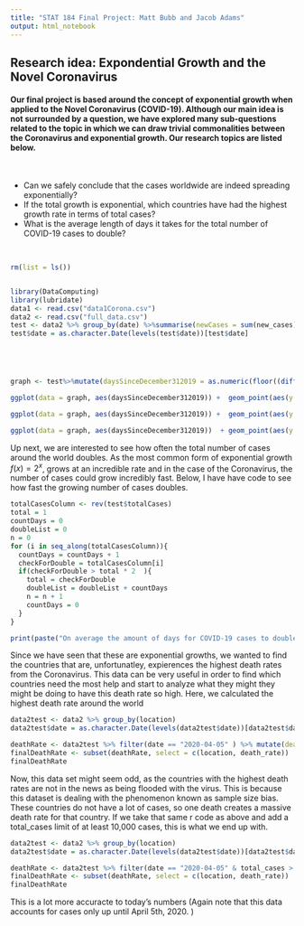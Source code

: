 ```yaml
---
title: "STAT 184 Final Project: Matt Bubb and Jacob Adams"
output: html_notebook
---
```

## Research idea: Expondential Growth and the Novel Coronavirus

#### Our final project is based around the concept of exponential growth when applied to the Novel Coronavirus (COVID-19). Although our main idea is not surrounded by a question, we have explored many sub-questions related to the topic in which we can draw trivial commonalities between the Coronavirus and exponential growth. Our research topics are listed below.  
<br/>

- Can we safely conclude that the cases worldwide are indeed spreading exponentially?
- If the total growth is exponential, which countries have had the highest growth rate in terms of total cases? 
- What is the average length of days it takes for the total number of COVID-19 cases to double?

<br/> 




```r
rm(list = ls())


library(DataComputing)
library(lubridate)
data1 <- read.csv("data1Corona.csv")
data2 <- read.csv("full_data.csv")
test <- data2 %>% group_by(date) %>%summarise(newCases = sum(new_cases),totalDeaths = sum(total_deaths) ,newDeaths = sum(new_deaths), totalCases = sum(total_cases)) %>% arrange(desc(date)) 
test$date = as.character.Date(levels(test$date))[test$date]





graph <- test%>%mutate(daysSinceDecember312019 = as.numeric(floor((difftime(test$date, min(test$date))/86400 )) ))

```





```r
ggplot(data = graph, aes(daysSinceDecember312019)) +  geom_point(aes(y = newCases, color = "New Cases")) + geom_point(aes(y = newDeaths, color = "New Deaths")) +geom_point(aes(y = totalDeaths, color = "Total Deaths")) +geom_point(aes(y = totalCases, color = "Total Cases"))
```

```r
ggplot(data = graph, aes(daysSinceDecember312019)) +  geom_point(aes(y = newCases, color = "New Cases")) + geom_point(aes(y = newDeaths, color = "New Deaths")) +geom_point(aes(y = totalDeaths, color = "Total Deaths")) 
```

```r
ggplot(data = graph, aes(daysSinceDecember312019))  + geom_point(aes(y = newDeaths, color = "New Deaths")) +geom_point(aes(y = totalDeaths, color = "Total Deaths")) 

```





Up next, we are interested to see how often the total number of cases around the world doubles. As the most common form of exponential growth $f(x) = 2^x$, grows at an incredible rate and in the case of the Coronavirus, the number of cases could grow incredibly fast. Below, I have have code to see how fast the growing number of cases doubles. 


```r




totalCasesColumn <- rev(test$totalCases)
total = 1
countDays = 0
doubleList = 0
n = 0
for (i in seq_along(totalCasesColumn)){
  countDays = countDays + 1
  checkForDouble = totalCasesColumn[i]
  if(checkForDouble > total * 2  ){
    total = checkForDouble
    doubleList = doubleList + countDays
    n = n + 1
    countDays = 0
  }
}

print(paste("On average the amount of days for COVID-19 cases to double is:", floor(doubleList / n)))

```



Since we have seen that these are exponential growths, we wanted to find the countries that are, unfortunatley, expierences the highest death rates from the Coronavirus. This data can be very useful in order to find which countries need the most help and start to analyze what they might they might be doing to have this death rate so high. Here, we calculated the highest death rate around the world

```r
data2test <- data2 %>% group_by(location) 
data2test$date = as.character.Date(levels(data2test$date))[data2test$date]

deathRate <- data2test %>% filter(date == "2020-04-05" ) %>% mutate(death_rate = (total_deaths/total_cases)*100)%>%arrange(desc(death_rate))
finalDeathRate <- subset(deathRate, select = c(location, death_rate))
finalDeathRate
```

Now, this data set might seem odd, as the countries with the highest death rates are not in the news as being flooded with the virus. This is because this dataset is dealing with the phenomenon known as sample size bias. These countries do not have a lot of cases, so one death creates a massive death rate for that country. If we take that same r code as above and add a total_cases limit of at least 10,000 cases, this is what we end up with. 

```r
data2test <- data2 %>% group_by(location) 
data2test$date = as.character.Date(levels(data2test$date))[data2test$date]

deathRate <- data2test %>% filter(date == "2020-04-05" & total_cases > 10000 ) %>% mutate(death_rate = (total_deaths/total_cases)*100)%>%arrange(desc(death_rate))
finalDeathRate <- subset(deathRate, select = c(location, death_rate))
finalDeathRate
```

This is a lot more accuracte to today's numbers (Again note that this data accounts for cases only up until April 5th, 2020. )
